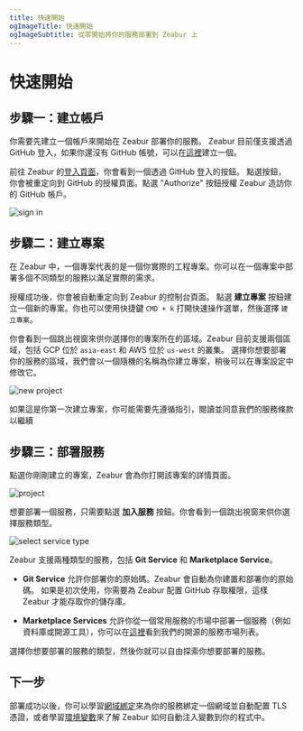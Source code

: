 ```yaml
---
title: 快速開始
ogImageTitle: 快速開始
ogImageSubtitle: 從零開始將你的服務部署到 Zeabur 上
---
```



# 快速開始

## 步驟一：建立帳戶

你需要先建立一個帳戶來開始在 Zeabur 部署你的服務。
Zeabur 目前僅支援透過 GitHub 登入，如果你還沒有 GitHub 帳號，可以在[這裡](https://github.com/join)建立一個。

前往 Zeabur 的[登入頁面](https://dash.zeabur.com/login)，你會看到一個透過 GitHub 登入的按鈕。
點選按鈕，你會被重定向到 GitHub 的授權頁面。點選 "Authorize" 按鈕授權 Zeabur 造訪你的 GitHub 帳戶。

![sign in](/start/sign-in.png)

## 步驟二：建立專案

在 Zeabur 中，一個專案代表的是一個你實際的工程專案。你可以在一個專案中部署多個不同類型的服務以滿足實際的需求。

授權成功後，你會被自動重定向到 Zeabur 的控制台頁面。
點選 **建立專案** 按鈕建立一個新的專案。你也可以使用快捷鍵 `CMD + k` 打開快速操作選單，然後選擇 `建立專案`。

你會看到一個跳出視窗來供你選擇你的專案所在的區域。Zeabur 目前支援兩個區域，包括 GCP 位於 `asia-east` 和 AWS 位於 `us-west` 的叢集。
選擇你想要部署你的服務的區域，我們會以一個隨機的名稱為你建立專案，稍後可以在專案設定中修改它。

![new project](/start/create-project.png)

<Callout>
  如果這是你第一次建立專案，你可能需要先遵循指引，閱讀並同意我們的服務條款以繼續
</Callout>

## 步驟三：部署服務

點選你剛剛建立的專案，Zeabur 會為你打開該專案的詳情頁面。

![project](/start/project.png)

想要部署一個服務，只需要點選 **加入服務** 按鈕。你會看到一個跳出視窗來供你選擇服務類型。

![select service type](/start/select-service-type.png)

Zeabur 支援兩種類型的服務，包括 **Git Service** 和 **Marketplace Service**。

- **Git Service** 允許你部署你的原始碼。Zeabur 會自動為你建置和部署你的原始碼。
  如果是初次使用，你需要為 Zeabur 配置 GitHub 存取權限，這樣 Zeabur 才能存取你的儲存庫。

- **Marketplace Services** 允許你從一個常用服務的市場中部署一個服務（例如資料庫或開源工具），你可以在[這裡](https://github.com/zeabur/zeabur/tree/main/prebuilts)看到我們的開源的服務市場列表。

選擇你想要部署的服務的類型，然後你就可以自由探索你想要部署的服務。

## 下一步

部署成功以後，你可以學習[網域綁定](/deploy/domain-binding)來為你的服務綁定一個網域並自動配置 TLS 憑證，或者學習[環境變數](/deploy/variables)來了解 Zeabur 如何自動注入變數到你的程式中。
